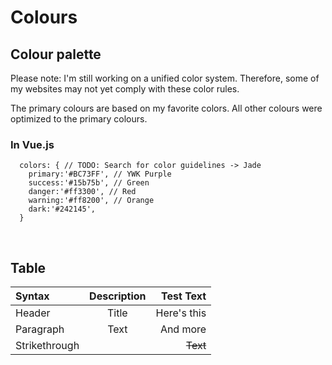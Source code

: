 # Colours

## Colour palette

<Callout>
  Please note: I'm still working on a unified color system. Therefore, some of my websites may not yet comply with these color rules.
</Callout>

The primary colours are based on my favorite colors. All other colours were optimized to the primary colours.

### In Vue.js
```vue
  colors: { // TODO: Search for color guidelines -> Jade
    primary:'#BC73FF', // YWK Purple
    success:'#15b75b', // Green
    danger:'#ff3300', // Red
    warning:'#ff8200', // Orange
    dark:'#242145',
  }
```
<br />


## Table

| Syntax        | Description |   Test Text |
| :------------ | :---------: | ----------: |
| Header        |    Title    | Here's this |
| Paragraph     |    Text     |    And more |
| Strikethrough |             |    ~~Text~~ |

